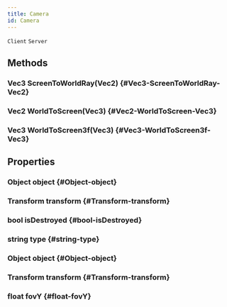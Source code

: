 ```yaml
---
title: Camera
id: Camera
---
```

`Client`
`Server`

## Methods

### Vec3 ScreenToWorldRay(Vec2) {#Vec3-ScreenToWorldRay-Vec2}

### Vec2 WorldToScreen(Vec3) {#Vec2-WorldToScreen-Vec3}

### Vec3 WorldToScreen3f(Vec3) {#Vec3-WorldToScreen3f-Vec3}

## Properties

### Object object {#Object-object}

### Transform transform {#Transform-transform}

### bool isDestroyed {#bool-isDestroyed}

### string type {#string-type}

### Object object {#Object-object}

### Transform transform {#Transform-transform}

### float fovY {#float-fovY}

